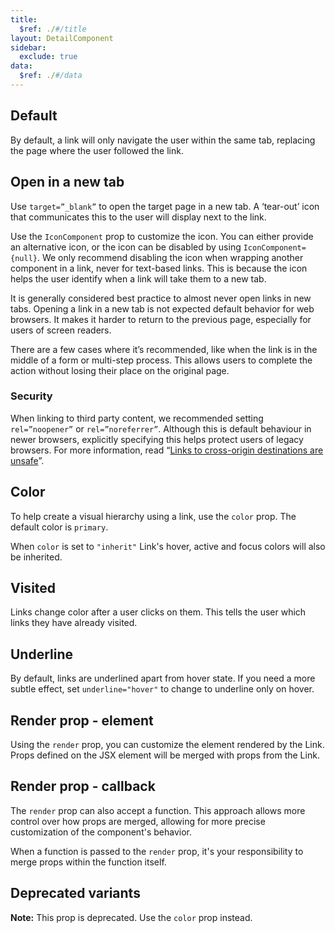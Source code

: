 ```yaml
---
title:
  $ref: ./#/title
layout: DetailComponent
sidebar:
  exclude: true
data:
  $ref: ./#/data
---
```


<LivePreviewControls>

<LivePreview componentName="link" exampleName="Default">

## Default

By default, a link will only navigate the user within the same tab, replacing the page where the user followed the link.

</LivePreview>

  <LivePreview componentName="link" exampleName="OpenInANewTab">

## Open in a new tab

Use `target=”_blank”` to open the target page in a new tab. A ‘tear-out’ icon that communicates this to the user will display next to the link.

Use the `IconComponent` prop to customize the icon. You can either provide an alternative icon, or the icon can be disabled by using `IconComponent={null}`. We only recommend disabling the icon when wrapping another component in a link, never for text-based links. This is because the icon helps the user identify when a link will take them to a new tab.

It is generally considered best practice to almost never open links in new tabs. Opening a link in a new tab is not expected default behavior for web browsers. It makes it harder to return to the previous page, especially for users of screen readers.

There are a few cases where it’s recommended, like when the link is in the middle of a form or multi-step process. This allows users to complete the action without losing their place on the original page.

### Security

When linking to third party content, we recommended setting `rel=”noopener”` or `rel=”noreferrer”`. Although this is default behaviour in newer browsers, explicitly specifying this helps protect users of legacy browsers. For more information, read “[Links to cross-origin destinations are unsafe](https://web.dev/external-anchors-use-rel-noopener/)”.

  </LivePreview>

  <LivePreview componentName="link" exampleName="Color">

## Color

To help create a visual hierarchy using a link, use the `color` prop. The default color is `primary`.

When `color` is set to `"inherit"` Link's hover, active and focus colors will also be inherited.

  </LivePreview>

  <LivePreview componentName="link" exampleName="Visited">

## Visited

Links change color after a user clicks on them. This tells the user which links they have already visited.

  </LivePreview>

  <LivePreview componentName="link" exampleName="Underline">

## Underline

By default, links are underlined apart from hover state. If you need a more subtle effect, set `underline="hover"` to change to underline only on hover.

  </LivePreview>

  <LivePreview componentName="link" exampleName="RenderElement" displayName="Render prop - element">

## Render prop - element

Using the `render` prop, you can customize the element rendered by the Link. Props defined on the JSX element will be merged with props from the Link.

  </LivePreview>

  <LivePreview componentName="link" exampleName="RenderProp" displayName="Render prop - callback">

## Render prop - callback

The `render` prop can also accept a function. This approach allows more control over how props are merged, allowing for more precise customization of the component's behavior.

When a function is passed to the `render` prop, it's your responsibility to merge props within the function itself.

  </LivePreview>

  <LivePreview componentName="link" exampleName="Variant" >

## Deprecated variants

**Note:** This prop is deprecated. Use the `color` prop instead.

  </LivePreview>

</LivePreviewControls>
